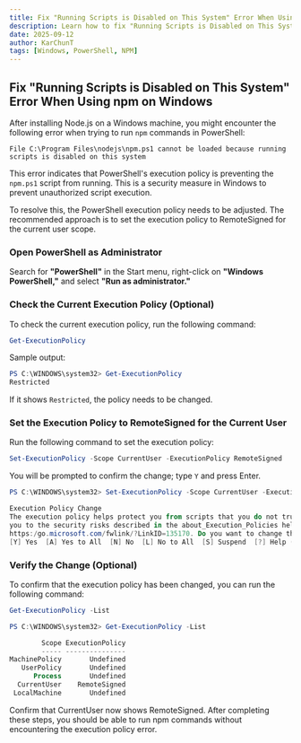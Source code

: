 ```yaml
---
title: Fix "Running Scripts is Disabled on This System" Error When Using npm on Windows
description: Learn how to fix "Running Scripts is Disabled on This System" Error When Using npm on Windows
date: 2025-09-12
author: KarChunT
tags: [Windows, PowerShell, NPM]
---
```


## Fix "Running Scripts is Disabled on This System" Error When Using npm on Windows

After installing Node.js on a Windows machine, you might encounter the following error when trying to run `npm` commands in PowerShell:

```text
File C:\Program Files\nodejs\npm.ps1 cannot be loaded because running scripts is disabled on this system
```

This error indicates that PowerShell's execution policy is preventing the `npm.ps1` script from running. This is a security measure in Windows to prevent unauthorized script execution.

To resolve this, the PowerShell execution policy needs to be adjusted. The recommended approach is to set the execution policy to RemoteSigned for the current user scope.

<Steps>

### Open PowerShell as Administrator

Search for **"PowerShell"** in the Start menu, right-click on **"Windows PowerShell,"** and select **"Run as administrator."**

### Check the Current Execution Policy (Optional)

To check the current execution policy, run the following command:

```powershell
Get-ExecutionPolicy
```

Sample output:

```powershell
PS C:\WINDOWS\system32> Get-ExecutionPolicy
Restricted
```

If it shows `Restricted`, the policy needs to be changed.

### Set the Execution Policy to RemoteSigned for the Current User

Run the following command to set the execution policy:

```powershell
Set-ExecutionPolicy -Scope CurrentUser -ExecutionPolicy RemoteSigned
```

You will be prompted to confirm the change; type `Y` and press Enter.

```powershell
PS C:\WINDOWS\system32> Set-ExecutionPolicy -Scope CurrentUser -ExecutionPolicy RemoteSigned

Execution Policy Change
The execution policy helps protect you from scripts that you do not trust. Changing the execution policy might expose
you to the security risks described in the about_Execution_Policies help topic at
https:/go.microsoft.com/fwlink/?LinkID=135170. Do you want to change the execution policy?
[Y] Yes  [A] Yes to All  [N] No  [L] No to All  [S] Suspend  [?] Help (default is "N"): Y
```

### Verify the Change (Optional)

To confirm that the execution policy has been changed, you can run the following command:

```powershell
Get-ExecutionPolicy -List
```

```powershell
PS C:\WINDOWS\system32> Get-ExecutionPolicy -List

        Scope ExecutionPolicy
        ----- ---------------
MachinePolicy       Undefined
   UserPolicy       Undefined
      Process       Undefined
  CurrentUser    RemoteSigned
 LocalMachine       Undefined
```

Confirm that CurrentUser now shows RemoteSigned. After completing these steps, you should be able to run npm commands without encountering the execution policy error.

</Steps>

<Comments />